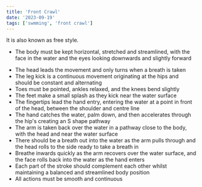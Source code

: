 ```yaml
---
title: 'Front Crawl'
date: '2023-09-19'
tags: ['swmming', 'front crawl']
---
```


It is also known as free style.
- The body must be kept horizontal, stretched and streamlined, with the face in the water and the eyes looking downwards and slightly forward

<CustomImage src="https://raw.githubusercontent.com/Buyaki01/mdx-swimming-content-files-nextjs/main/images/frontcrawl1.jpg" alt="horizontal body position" />

- The head leads the movement and only turns when a breath is taken
- The leg kick is a continuous movement originating at the hips and should be constant and alternating
- Toes must be pointed, ankles relaxed, and the knees bend slightly
- The feet make a small splash as they kick near the water surface
- The fingertips lead the hand entry, entering the water at a point in front of the head, between the shoulder and centre line
- The hand catches the water, palm down, and then accelerates through the hip's creating an S shape pathway
- The arm is taken back over the water in a pathway close to the body, with the head and near the water surface
- There should be a breath out into the water as the arm pulls through and the head rolls to the side ready to take a breath in
- Breathe inwards quickly as the arm recovers over the water surface, and the face rolls back into the water as the hand enters
- Each part of the stroke should complement each other whilst maintaining a balanced and streamlined body position
- All actions must be smooth and continuous
